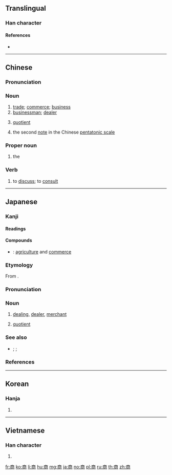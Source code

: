 ==Translingual==
{{stroke order|type=animate}}

===Han character===
{{Han char|rn=30|rad=口|as=08|sn=11|four=00227|canj=YCBR|ids=⿱⿱亠丷冏}}

====References====
* {{Han ref|kx=0194.320|dkj=03803|dj=0415.090|hdz=10288.060|uh=5546|ud=21830|bh=B0D3|bd=45267}}

----

==Chinese==
{{zh-forms}}

===Pronunciation===
{{zh-pron
|m=shāng
|c=soeng1
|mc=y
|oc=y
|ma=
|cat=n,pn,v
}}

===Noun===
{{zh-noun}}

# [[trade]]; [[commerce]]; [[business]]
# [[businessman]]; [[dealer]]
# {{lb|zh|mathematics}} [[quotient]]
#: {{zh-x|6 除 2 的 商 是 3|the '''quotient''' of 6 divided by 2 is 3}}
# {{lb|zh|archaic|music}} the second [[note]] in the Chinese [[pentatonic scale]]

===Proper noun===
{{zh-proper noun}}

# the {{w|Shang Dynasty}}

===Verb===
{{zh-verb}}

# to [[discuss]]; to [[consult]]

{{zh-cat|Beginning}}

----

==Japanese==

===Kanji===
{{ja-kanji|grade=3}}

====Readings====
{{ja-readings|goon=[[しょう]] (shō)|kanon=[[しょう]] (shō)|kun=[[あきなう]] (akinau)}}

====Compounds====
{{der-top|Compounds}}
* {{ja-r|農商|のうしょう}}: [[agriculture]] and [[commerce]]
{{der-bottom}}

{{wikipedia|lang=ja}}
{{ja-kanjitab|しょう|yomi=o}}

===Etymology===
From {{etyl|ltc|ja|sort=しょう}} {{m|zh|商|tr=syang||commerce}}.

===Pronunciation===
{{ja-pron|y=o|しょう|acc=1|acc_ref=DJR}}

===Noun===
{{ja-noun|しょう|hhira=しやう}}

# [[dealing]], [[dealer]], [[merchant]]
# {{lb|ja|arithmetic|sort=しょう}} [[quotient]]

===See also===
* {{ja-r|被除数|ひじょすう}}; {{ja-r|除数|じょすう}}; {{ja-r|剰余|じょうよ}}

===References===
<references/>

----

==Korean==

===Hanja===
{{ko-hanja|hangeul=상|rv=sang|mr=sang}}

# {{defn|lang=ko|sort=口08}}

----

==Vietnamese==

===Han character===
{{vi-hantu|[[thương]]}}

# {{defn|lang=vi|sort=口08}}

[[fr:商]]
[[ko:商]]
[[li:商]]
[[hu:商]]
[[mg:商]]
[[ja:商]]
[[no:商]]
[[pl:商]]
[[ru:商]]
[[th:商]]
[[zh:商]]